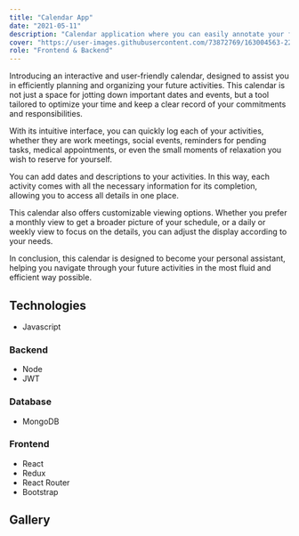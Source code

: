 ```yaml
---
title: "Calendar App"
date: "2021-05-11"
description: "Calendar application where you can easily annotate your future activities, with Node.js and React"
cover: "https://user-images.githubusercontent.com/73872769/163004563-22d01b5b-d30d-4da2-94cd-36c4f865ea71.png"
role: "Frontend & Backend"
---
```


Introducing an interactive and user-friendly calendar, designed to assist you in efficiently planning and organizing your future activities. This calendar is not just a space for jotting down important dates and events, but a tool tailored to optimize your time and keep a clear record of your commitments and responsibilities.

With its intuitive interface, you can quickly log each of your activities, whether they are work meetings, social events, reminders for pending tasks, medical appointments, or even the small moments of relaxation you wish to reserve for yourself.

You can add dates and descriptions to your activities. In this way, each activity comes with all the necessary information for its completion, allowing you to access all details in one place.

This calendar also offers customizable viewing options. Whether you prefer a monthly view to get a broader picture of your schedule, or a daily or weekly view to focus on the details, you can adjust the display according to your needs.

In conclusion, this calendar is designed to become your personal assistant, helping you navigate through your future activities in the most fluid and efficient way possible.

## Technologies

- Javascript

### Backend

- Node
- JWT

### Database

- MongoDB

### Frontend

- React
- Redux
- React Router
- Bootstrap

## Gallery

<GalleryImage
  alt="calendar"
  image="https://user-images.githubusercontent.com/73872769/163004563-22d01b5b-d30d-4da2-94cd-36c4f865ea71.png"
  caption="The calendar. You can alternate between month, week, day and 
schedule"
/>

<GalleryImage
  alt="create event"
  image="https://user-images.githubusercontent.com/73872769/163004606-2a75d9c2-86e1-4631-9074-f7c3dc7f2f5e.png"
  caption="Creating an event"
/>
